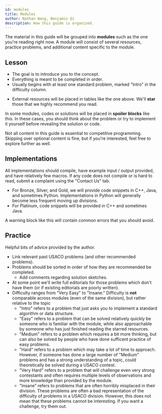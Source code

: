 ```yaml
---
id: modules
title: Modules
author: Nathan Wang, Benjamin Qi
description: How this guide is organized.
---
```


The material in this guide will be grouped into **modules** such as the one you're reading right now. A module will consist of several resources, practice problems, and additional content specific to the module. 

## Lesson <!--- what's this? is a lesson equivalent to a module? --->
  - The goal is to introduce you to the concept.
  - Everything is meant to be completed in order.
  - Usually begins with at least one standard problem, marked "Intro" in the difficulty column.
  <!--- Go through and mark standard problems (relative to topic) Intro? --->
  - External resources will be placed in tables like the one above. We'll **star** those that we highly recommend you read.

<spoiler title="Hidden Content">

In some modules, codes or solutions will be placed in **spoiler blocks** like this. In these cases, you should think about the problem or try to implement it yourself before revealing the solution or code.

</spoiler>

<optional-content title="Optional Content">

Not all content in this guide is essential to competitive programming. Skipping over optional content is fine, but if you're interested, feel free to explore further as well.

</optional-content>

## Implementations

All implementations should compile, have example input / output provided, and have relatively few macros. If any code does not compile or is hard to read, submit a complaint using the "Contact Us" tab.

  - For Bronze, Silver, and Gold, we will provide code snippets in C++, Java, and sometimes Python. Implementations in Python will generally become less frequent moving up divisions.
  - For Platinum, code snippets will be provided in C++ and sometimes Java.

<warning-block>

A warning block like this will contain common errors that you should avoid.

</warning-block>

<!-- Code Style Guide? Though I think forcing a style onto people is kind of bad, maybe just avoid things that are generally bad... -->

## Practice

<info-block title="Pro Tip">

Helpful bits of advice provided by the author.

<!-- Tips on how to become legend in CP and better at competitve programming by Benjamin Qi, exactly what you wanted when you spam DM'd him! Definitely take these tips seriously. Don't uncomment this. -->

</info-block>

  - Link relevant past USACO problems (and other recommended problems).
  - Problems should be sorted in order of how they are recommended be completed.
    - Add comments regarding solution sketches.
  - At some point we'll write full editorials for those problems which don't have them (or if existing editorials are poorly written).
  - Difficulty ranges from "Very Easy" to "Insane." Difficulty is **not** comparable across modules (even of the same division), but rather relative to the topic <!-- (in other words, if a problem can easily be solved using some topic, then it will be marked "Easy" or "Intro" even if very few people solved it in contest because they didn't know the topic). (Uncomment if nobody has problems with this interpretation) -->
    - "Intro" refers to a problem that just asks you to implement a standard algorithm or data structure.
    - "Easy" refers to a problem that can be solved relatively quickly be someone who is familiar with the module, while also approachable by someone who has just finished reading the starred resources.
    - "Medium" refers to a problem which requires a bit more thinking, but can also be solved by people who have done sufficent <!-- relative to person --> practice of easy problems.
    - "Hard" refers to a problem which may take a lot of time to approach. However, if someone has done a large number of "Medium" problems and has a strong understanding of a topic, could theoretically be solved during a USACO contest. <!-- 4 / 5 hour period? depends on problem really. and person (if you're Benq you'll solve it in the contest period) -->
    - "Very Hard" refers to a problem that will challenge even very strong contestants and often requires multiple levels of observations and more knowledge than provided by the module. <!-- (Uncomment?) You will probably end up reading editorials for most of these problems, but try to solve at least one by yourself. -->
    - "Insane" refers to problems that are often horribly misplaced in their division. These problems are often a bad representation of the difficulty of problems in a USACO division. However, this does not mean that these problems cannot be interesting. If you want a challenge, try them out.

<!-- Difficulty should be comparable across a division. Say that you have *almost-solved* a question if you scored at least $n-2$ out of $n$ test cases. At least for platinum, difficulty levels should correspond approximately to the following USA Pre-college almost-solve rates on a USACO contest:

  - Easy: $\ge 40\%$ (ex. Fort Moo, Team Building, Redistricting)
  - Normal: $\ge 20\%$ (ex. Card Game, Balancing, Gathering)
  - Hard: $\ge 10\%$ (ex. Mooriokart, Train Tracking 2, Friendcross)

Old gold problems should probably be bumped up one level. -->

<!-- Re: above. Almost-solved is subjective to problem though. Incorrect greedy "almost solves" deleg.""
